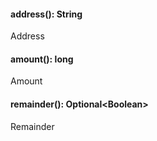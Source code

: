 
#### address(): String

Address


#### amount(): long

Amount


#### remainder(): Optional&lt;Boolean&gt;

Remainder

